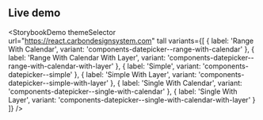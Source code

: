 ## Live demo

<StorybookDemo
  themeSelector
  url="https://react.carbondesignsystem.com"
  tall
  variants={[
    {
      label: 'Range With Calendar',
      variant: 'components-datepicker--range-with-calendar'
    },
    {
      label: 'Range With Calendar With Layer',
      variant: 'components-datepicker--range-with-calendar-with-layer'
    },
    {
      label: 'Simple',
      variant: 'components-datepicker--simple'
    },
    {
      label: 'Simple With Layer',
      variant: 'components-datepicker--simple-with-layer'
    },
    {
      label: 'Single With Calendar',
      variant: 'components-datepicker--single-with-calendar'
    },
    {
      label: 'Single With Layer',
      variant: 'components-datepicker--single-with-calendar-with-layer'
    }
  ]}
/>
